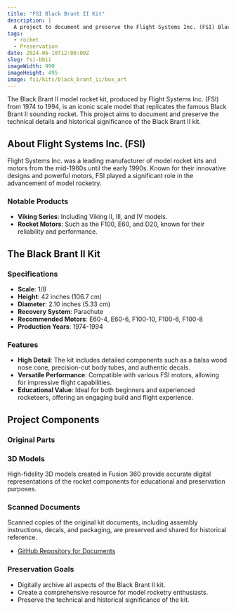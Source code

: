 ```yaml
---
title: "FSI Black Brant II Kit"
description: |
  A project to document and preserve the Flight Systems Inc. (FSI) Black Brant II model rocket kit.
tags:
  - rocket
  - Preservation
date: 2024-06-10T12:00:00Z
slug: fsi-bbii
imageWidth: 990
imageHeight: 495
image: fsi/kits/black_brant_ii/box_art
---
```


The Black Brant II model rocket kit, produced by Flight Systems Inc. (FSI) from 1974 to 1994, is an iconic scale model that replicates the famous Black Brant II sounding rocket. This project aims to document and preserve the technical details and historical significance of the Black Brant II kit.

<BlogImage
  src='fsi/kits/black_brant_ii/kit_package_ncorjk'
  alt="Kit box art"
  width="800"
  height="800"
/>

## About Flight Systems Inc. (FSI)

Flight Systems Inc. was a leading manufacturer of model rocket kits and motors from the mid-1960s until the early 1990s. Known for their innovative designs and powerful motors, FSI played a significant role in the advancement of model rocketry.

### Notable Products

- **Viking Series**: Including Viking II, III, and IV models.
- **Rocket Motors**: Such as the F100, E60, and D20, known for their reliability and performance.

## The Black Brant II Kit

### Specifications

- **Scale**: 1/8
- **Height**: 42 inches (106.7 cm)
- **Diameter**: 2.10 inches (5.33 cm)
- **Recovery System**: Parachute
- **Recommended Motors**: E60-4, E60-6, F100-10, F100-6, F100-8
- **Production Years**: 1974-1994

### Features

- **High Detail**: The kit includes detailed components such as a balsa wood nose cone, precision-cut body tubes, and authentic decals.
- **Versatile Performance**: Compatible with various FSI motors, allowing for impressive flight capabilities.
- **Educational Value**: Ideal for both beginners and experienced rocketeers, offering an engaging build and flight experience.

## Project Components

### Original Parts

<BlogImage
  src="fsi/kits/black_brant_ii/kit_parts"
  alt="Kit parts"
/>

### 3D Models

High-fidelity 3D models created in Fusion 360 provide accurate digital representations of the rocket components for educational and preservation purposes.

### Scanned Documents

Scanned copies of the original kit documents, including assembly instructions, decals, and packaging, are preserved and shared for historical reference.

- [GitHub Repository for Documents](https://github.com/rlhatcher/rocketry-files/tree/main/fsi-bbii)

### Preservation Goals

- Digitally archive all aspects of the Black Brant II kit.
- Create a comprehensive resource for model rocketry enthusiasts.
- Preserve the technical and historical significance of the kit.
